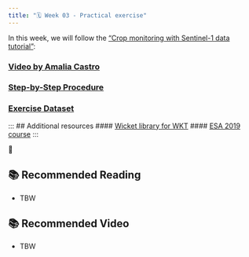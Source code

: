 ```yaml
---
title: "🗓️ Week 03 - Practical exercise"
---
```


In this  week, we will follow the ["Crop monitoring with Sentinel-1 data tutorial"](https://drive.google.com/file/d/14MWVTdDC2mEaz7o_jDJS4mLahWNUuoHB/view?usp=sharing):

### [Video by Amalia Castro](https://www.youtube.com/watch?v=ZwuCE4D6w-M)
### [Step-by-Step Procedure](https://drive.google.com/file/d/19hQucpo2BGxxsZffzGb8-LEQ9NMyrJ4o/view?usp=sharing)
### [Exercise Dataset](https://drive.google.com/drive/folders/1XkzW1XBmh_sjxTMnVWrb48VuVwYpuOK0?usp=sharing)

:::
## Additional resources
#### [Wicket library for WKT](https://arthur-e.github.io/Wicket/sandbox-gmaps3.html)
#### [ESA 2019 course](https://eo4society.esa.int/resources/5th-advanced-polarimetry-2019/)
:::

🎥 


## 📚 Recommended Reading

- TBW

## 📚 Recommended Video

- TBW